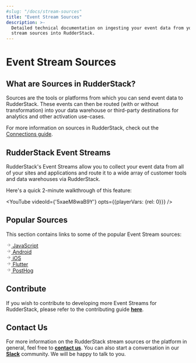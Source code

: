 ```yaml
---
#slug: "/docs/stream-sources"
title: "Event Stream Sources"
description: >-
  Detailed technical documentation on ingesting your event data from your event
  stream sources into RudderStack.
---
```


# Event Stream Sources

## What are Sources in RudderStack?

Sources are the tools or platforms from which you can send event data to RudderStack. These events can then be routed \(with or without transformation\) into your data warehouse or third-party destinations for analytics and other activation use-cases.

<div class="successBlock">

  For more information on sources in RudderStack, check out the <a href="https://rudderstack.com/docs/rudderstack-cloud/connections/">Connections
  guide</a>.
</div>

## RudderStack Event Streams

RudderStack's Event Streams allow you to collect your event data from all of your sites and applications and route it to a wide array of customer tools and data warehouses via RudderStack.

Here's a quick 2-minute walkthrough of this feature:

<!--https://www.youtube.com/watch?v=5xaeM8waB9Y-->

<YouTube 
  videoId={'5xaeM8waB9Y'}
  opts={{playerVars: {rel: 0}}}
/>

## Popular Sources

This section contains links to some of the popular Event Stream sources:

<!--{% page-ref page="rudderstack-sdk-integration-guides/rudderstack-javascript-sdk/" %}-->

<a class="pageRef" href="rudderstack-sdk-integration-guides/rudderstack-javascript-sdk/">
  <div class="pageRefInner">
    <span class="pageRefArrow">
      <svg
        preserveAspectRatio="xMidYMid meet"
        height="1em"
        width="1em"
        fill="none"
        xmlns="http://www.w3.org/2000/svg"
        viewBox="0 0 24 24"
        strokeWidth="2"
        strokeLinecap="round"
        strokeLinejoin="round"
        stroke="currentColor"
        class="rightRefArrow"
      >
        <g>
          <line x1="5" y1="12" x2="19" y2="12"></line>
          <polyline points="12 5 19 12 12 19"></polyline>
        </g>
      </svg>
    </span>
    <span class="mainRefText">
      JavaScript
    </span>
  </div>
</a>

<!--{% page-ref page="rudderstack-sdk-integration-guides/rudderstack-android-sdk/" %}-->

<a class="pageRef" href="rudderstack-sdk-integration-guides/rudderstack-android-sdk/">
  <div class="pageRefInner">
    <span class="pageRefArrow">
      <svg
        preserveAspectRatio="xMidYMid meet"
        height="1em"
        width="1em"
        fill="none"
        xmlns="http://www.w3.org/2000/svg"
        viewBox="0 0 24 24"
        strokeWidth="2"
        strokeLinecap="round"
        strokeLinejoin="round"
        stroke="currentColor"
        class="rightRefArrow"
      >
        <g>
          <line x1="5" y1="12" x2="19" y2="12"></line>
          <polyline points="12 5 19 12 12 19"></polyline>
        </g>
      </svg>
    </span>
    <span class="mainRefText">
      Android
    </span>
  </div>
</a>

<!--{% page-ref page="rudderstack-sdk-integration-guides/rudderstack-ios-sdk.md" %}-->

<a class="pageRef" href="rudderstack-sdk-integration-guides/rudderstack-ios-sdk/">
  <div class="pageRefInner">
    <span class="pageRefArrow">
      <svg
        preserveAspectRatio="xMidYMid meet"
        height="1em"
        width="1em"
        fill="none"
        xmlns="http://www.w3.org/2000/svg"
        viewBox="0 0 24 24"
        strokeWidth="2"
        strokeLinecap="round"
        strokeLinejoin="round"
        stroke="currentColor"
        class="rightRefArrow"
      >
        <g>
          <line x1="5" y1="12" x2="19" y2="12"></line>
          <polyline points="12 5 19 12 12 19"></polyline>
        </g>
      </svg>
    </span>
    <span class="mainRefText">
      iOS
    </span>
  </div>
</a>

<!--{% page-ref page="rudderstack-sdk-integration-guides/rudderstack-flutter-sdk.md" %}-->

<a class="pageRef" href="https://rudderstack.com/docs/stream-sources/rudderstack-sdk-integration-guides/rudderstack-flutter-sdk/">
  <div class="pageRefInner">
    <span class="pageRefArrow">
      <svg
        preserveAspectRatio="xMidYMid meet"
        height="1em"
        width="1em"
        fill="none"
        xmlns="http://www.w3.org/2000/svg"
        viewBox="0 0 24 24"
        strokeWidth="2"
        strokeLinecap="round"
        strokeLinejoin="round"
        stroke="currentColor"
        class="rightRefArrow"
      >
        <g>
          <line x1="5" y1="12" x2="19" y2="12"></line>
          <polyline points="12 5 19 12 12 19"></polyline>
        </g>
      </svg>
    </span>
    <span class="mainRefText">
      Flutter
    </span>
  </div>
</a>

<!--{% page-ref page="posthog.md" %}-->

<a class="pageRef" href="posthog/">
  <div class="pageRefInner">
    <span class="pageRefArrow">
      <svg
        preserveAspectRatio="xMidYMid meet"
        height="1em"
        width="1em"
        fill="none"
        xmlns="http://www.w3.org/2000/svg"
        viewBox="0 0 24 24"
        strokeWidth="2"
        strokeLinecap="round"
        strokeLinejoin="round"
        stroke="currentColor"
        class="rightRefArrow"
      >
        <g>
          <line x1="5" y1="12" x2="19" y2="12"></line>
          <polyline points="12 5 19 12 12 19"></polyline>
        </g>
      </svg>
    </span>
    <span class="mainRefText">
      PostHog
    </span>
  </div>
</a>

## Contribute

If you wish to contribute to developing more Event Streams for RudderStack, please refer to the contributing guide [**here**](https://rudderstack.com/docs/user-guides/how-to-guides/how-to-submit-an-integration-pull-request/).

## Contact Us

For more information on the RudderStack stream sources or the platform in general, feel free to [**contact us**](mailto:%20contact@rudderstack.com). You can also start a conversation in our [**Slack**](https://rudderstack.com/join-rudderstack-slack-community) community. We will be happy to talk to you.
